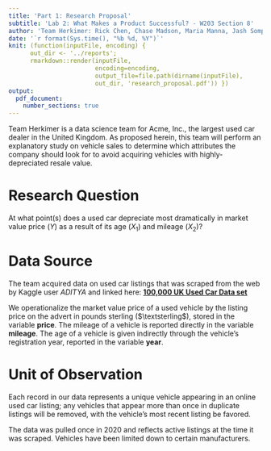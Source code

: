 ```yaml
---
title: 'Part 1: Research Proposal'
subtitle: 'Lab 2: What Makes a Product Successful? - W203 Section 8'
author: 'Team Herkimer: Rick Chen, Chase Madson, Maria Manna, Jash Sompalli'
date: '`r format(Sys.time(), "%b %d, %Y")`'
knit: (function(inputFile, encoding) { 
      out_dir <- '../reports';
      rmarkdown::render(inputFile,
                        encoding=encoding, 
                        output_file=file.path(dirname(inputFile), 
                        out_dir, 'research_proposal.pdf')) })
output:
  pdf_document:
    number_sections: true
---
```


Team Herkimer is a data science team for Acme, Inc., the largest used car dealer in the United Kingdom. As proposed herein, this team will perform an explanatory study on vehicle sales to determine which attributes the company should look for to avoid acquiring vehicles with highly-depreciated resale value.

# Research Question

At what point(s) does a used car depreciate most dramatically in market value price ($Y$) as a result of its age ($X_1$) and mileage ($X_2$)?

# Data Source

The team acquired data on used car listings that was scraped from the web by Kaggle user *ADITYA* and linked here: [**100,000 UK Used Car Data set**](https://www.kaggle.com/datasets/adityadesai13/used-car-dataset-ford-and-mercedes?select=audi.csv)

We operationalize the market value price of a used vehicle by the listing price on the advert in pounds sterling ($\textsterling$), stored in the variable **price**. The mileage of a vehicle is reported directly in the variable **mileage**. The age of a vehicle is given indirectly through the vehicle's registration year, reported in the variable **year**.

# Unit of Observation

Each record in our data represents a unique vehicle appearing in an online used car listing; any vehicles that appear more than once in duplicate listings will be removed, with the vehicle's most recent listing be favored.

The data was pulled once in 2020 and reflects active listings at the time it was scraped. Vehicles have been limited down to certain manufacturers.
